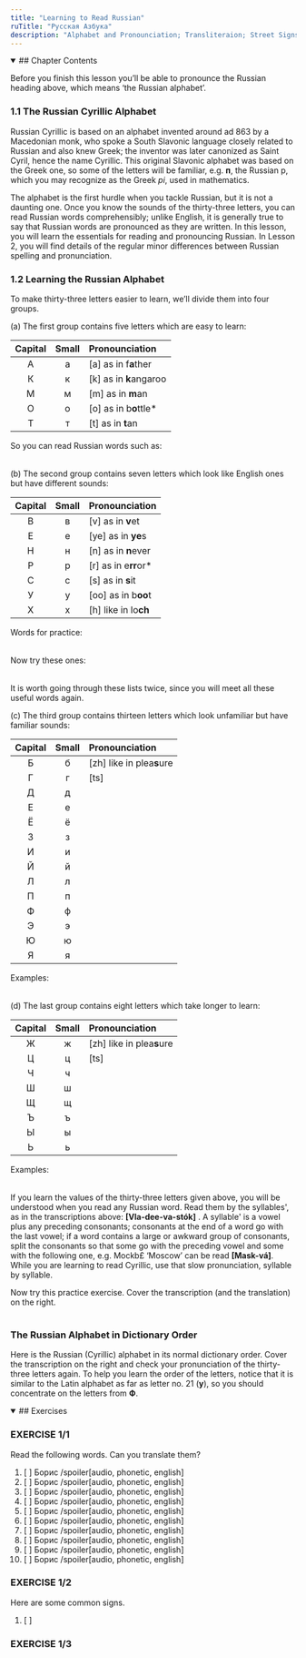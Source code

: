 ```yaml
---
title: "Learning to Read Russian"
ruTitle: "Русская Азбука"
description: "Alphabet and Pronounciation; Transliteraion; Street Signs"
---
```



<details open>
<summary>
    ## Chapter Contents
</summary>
  
Before you finish this lesson you’ll be able to pronounce the Russian heading above, which means ‘the Russian alphabet’.

### 1.1 The Russian Cyrillic Alphabet

Russian Cyrillic is based on an alphabet invented around ad 863 by a Macedonian monk, who spoke a South Slavonic language closely related to Russian and also knew Greek; the inventor was later canonized as Saint Cyril, hence the name Cyrillic. This original Slavonic alphabet was based on the Greek one, so some of the letters will be familiar, e.g. **п**, the Russian p, which you may recognize as the Greek *pi*, used in mathematics.

The alphabet is the first hurdle when you tackle Russian, but it is not a daunting one. Once you know the sounds of the thirty-three letters, you can read Russian words comprehensibly; unlike English, it is generally true to say that Russian words are pronounced as they are written. In this lesson, you will learn the essentials for reading and pronouncing Russian. In Lesson 2, you will find details of the regular minor differences between Russian spelling and pronunciation.

### 1.2 Learning the Russian Alphabet

To make thirty-three letters easier to learn, we’ll divide them into four groups.

(a) The first group contains five letters which are easy to learn:

|  Capital  |  Small  | Pronounciation         |
| :-------: | :-----: | :--------------------- |
|     А     |    а    | [a] as in f**a**ther   |
|     К     |    к    | [k] as in **k**angaroo |
|     М     |    м    | [m] as in **m**an      |
|     О     |    о    | [o] as in b**o**ttle*  |
|     Т     |    т    | [t] as in **t**an      |

So you can read Russian words such as:

<table>
    <WordRow word="тот"/>
    <WordRow word="кот"/>
    <WordRow word="так"/>
    <WordRow word="там"/>
    <WordRow word="кто-то"/>
</table>

(b) The second group contains seven letters which look like English ones but have different sounds:

|  Capital  |  Small  | Pronounciation         |
| :-------: | :-----: | :--------------------- |
|     В     |    в    | [v] as in **v**et      |
|     Е     |    е    | [ye] as in **ye**s     |
|     Н     |    н    | [n] as in **n**ever    |
|     Р     |    р    | [r] as in e**rr**or*   |
|     С     |    с    | [s] as in **s**it      |
|     У     |    у    | [oo] as in b**oo**t    |
|     Х     |    х    | [h] like in lo**ch**   |

Words for practice:

<table>
    <WordRow word="нет"/>
    <WordRow word="метро"/>
    <WordRow word="он"/>
    <WordRow word="она"/>
    <WordRow word="сестра"/>
    <WordRow word="ресторан"/>
</table>

Now try these ones:

<table>
    <WordRow word="сахар"/>
    <WordRow word="вам"/>
    <WordRow word="Вера"/>
    <WordRow word="утро"/>
    <WordRow word="Нева"/>
    <WordRow word="касса"/>
    <WordRow word="карта"/>
    <WordRow word="марка"/>
</table>

It is worth going through these lists twice, since you will meet all these useful words again.

(c) The third group contains thirteen letters which look unfamiliar but have familiar sounds:

|  Capital  |  Small  | Pronounciation                |
| :-------: | :-----: | :---------------------------- |
|     Б     |    б    | [zh] like in plea**s**ure     |
|     Г     |    г    | [ts]                          |
|     Д     |    д    |                               |
|     Е     |    е    |                               |
|     Ё     |    ё    |                               |
|     З     |    з    |                               |
|     И     |    и    |                               |
|     Й     |    й    |                               |
|     Л     |    л    |                               |
|     П     |    п    |                               |
|     Ф     |    ф    |                               |
|     Э     |    э    |                               |
|     Ю     |    ю    |                               |
|     Я     |    я    |                               |

Examples:

<table>
    <WordRow word="мир"/>
</table>

(d) The last group contains eight letters which take longer to learn:

|  Capital  |  Small  | Pronounciation                |
| :-------: | :-----: | :---------------------------- |
|     Ж     |    ж    | [zh] like in plea**s**ure     |
|     Ц     |    ц    | [ts]                          |
|     Ч     |    ч    |                               |
|     Ш     |    ш    |                               |
|     Щ     |    щ    |                               |
|     Ъ     |    ъ    |                               |
|     Ы     |    ы    |                               |
|     Ь     |    ь    |                               |

Examples:

<table>
    <WordRow word="журнал"/>
</table>

If you learn the values of the thirty-three letters given above, you will be understood when you read any Russian word. Read them by the syllables', as in the transcriptions above: **[Vla-dee-va-stók]** . A syllable' is a vowel plus any preceding consonants; consonants at the end of a word go with the last vowel; if a word contains a large or awkward group of consonants, split the consonants so that some go with the preceding vowel and some with the following one, e.g. Mockb£ ‘Moscow’ can be read **[Mask-vá]**. While you are learning to read Cyrillic, use that slow pronunciation, syllable by syllable.

Now try this practice exercise. Cover the transcription (and the translation) on the right.

<table>
    <WordRow word="Владимир"/>
</table>

### The Russian Alphabet in Dictionary Order

Here is the Russian (Cyrillic) alphabet in its normal dictionary order. Cover the transcription on the right and check your pronunciation of the thirty-three letters again. To help you learn the order of the letters, notice that it is similar to the Latin alphabet as far as letter no. 21 (**у**), so you should concentrate on the letters from **Ф**.
</details>

<details open>
<summary>
## Exercises
</summary>

### EXERCISE 1/1

Read the following words. Can you translate them?

1.  [ ] Борис /spoiler[audio, phonetic, english]
2.  [ ] Борис /spoiler[audio, phonetic, english]
3.  [ ] Борис /spoiler[audio, phonetic, english]
4.  [ ] Борис /spoiler[audio, phonetic, english]
5.  [ ] Борис /spoiler[audio, phonetic, english]
6.  [ ] Борис /spoiler[audio, phonetic, english]
7.  [ ] Борис /spoiler[audio, phonetic, english]
8.  [ ] Борис /spoiler[audio, phonetic, english]
9.  [ ] Борис /spoiler[audio, phonetic, english]
10. [ ] Борис /spoiler[audio, phonetic, english]

### EXERCISE 1/2

Here are some common signs.

1. [ ]

### EXERCISE 1/3
</details>
